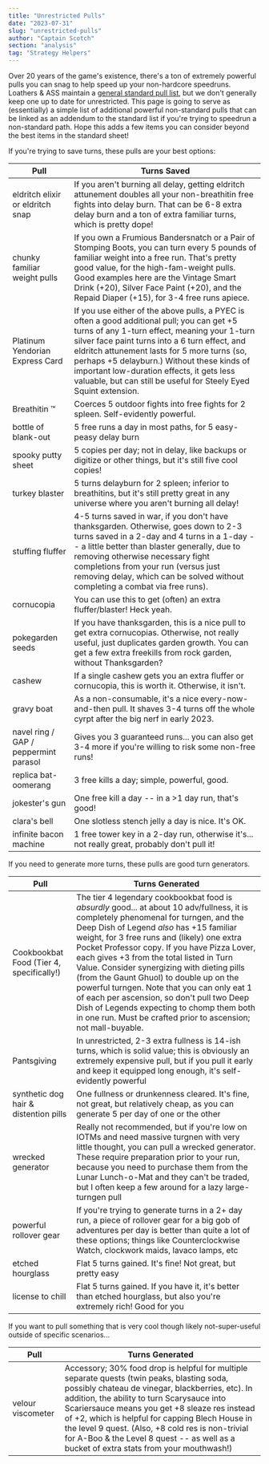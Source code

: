 ```yaml
---
title: "Unrestricted Pulls"
date: "2023-07-31"
slug: "unrestricted-pulls"
author: "Captain Scotch"
section: "analysis"
tag: "Strategy Helpers"
---
```

Over 20 years of the game's existence, there's a ton of extremely powerful pulls you can snag to help speed up your non-hardcore speedruns. Loathers & ASS maintain a [general standard pull list](https://docs.google.com/spreadsheets/d/1Polz9Q4EE0p1SiLGLR5UTexKEu_o5y9BoQUb8lad_Mc/edit#gid=770608628), but we don't generally keep one up to date for unrestricted. This page is going to serve as (essentially) a simple list of additional powerful non-standard pulls that can be linked as an addendum to the standard list if you're trying to speedrun a non-standard path. Hope this adds a few items you can consider beyond the best items in the standard sheet!

If you're trying to save turns, these pulls are your best options:

| Pull           | Turns Saved            |
| -------------- | ---------------------- |
| eldritch elixir or eldritch snap | If you aren't burning all delay, getting eldritch attunement doubles all your non-breathitin free fights into delay burn. That can be 6-8 extra delay burn and a ton of extra familiar turns, which is pretty dope! |
| chunky familiar weight pulls | If you own a Frumious Bandersnatch or a Pair of Stomping Boots, you can turn every 5 pounds of familiar weight into a free run. That's pretty good value, for the high-fam-weight pulls. Good examples here are the Vintage Smart Drink (+20), Silver Face Paint (+20), and the Repaid Diaper (+15), for 3-4 free runs apiece. | 
| Platinum Yendorian Express Card | If you use either of the above pulls, a PYEC is often a good additional pull; you can get +5 turns of any 1-turn effect, meaning your 1-turn silver face paint turns into a 6 turn effect, and eldritch attunement lasts for 5 more turns (so, perhaps +5 delayburn.) Without these kinds of important low-duration effects, it gets less valuable, but can still be useful for Steely Eyed Squint extension. |
| Breathitin ™ | Coerces 5 outdoor fights into free fights for 2 spleen. Self-evidently powerful. |
| bottle of blank-out | 5 free runs a day in most paths, for 5 easy-peasy delay burn |
| spooky putty sheet | 5 copies per day; not in delay, like backups or digitize or other things, but it's still five cool copies! | 
| turkey blaster | 5 turns delayburn for 2 spleen; inferior to breathitins, but it's still pretty great in any universe where you aren't burning all delay! | 
| stuffing fluffer | 4-5 turns saved in war, if you don't have thanksgarden. Otherwise, goes down to 2-3 turns saved in a 2-day and 4 turns in a 1-day -- a little better than blaster generally, due to removing otherwise necessary fight completions from your run (versus just removing delay, which can be solved without completing a combat via free runs). | 
| cornucopia | You can use this to get (often) an extra fluffer/blaster! Heck yeah. | 
| pokegarden seeds | If you have thanksgarden, this is a nice pull to get extra cornucopias. Otherwise, not really useful, just duplicates garden growth. You can get a few extra freekills from rock garden, without Thanksgarden? | 
| cashew | If a single cashew gets you an extra fluffer or cornucopia, this is worth it. Otherwise, it isn't. | 
| gravy boat | As a non-consumable, it's a nice every-now-and-then pull. It shaves 3-4 turns off the whole cyrpt after the big nerf in early 2023. | 
| navel ring / GAP / peppermint parasol | Gives you 3 guaranteed runs... you can also get 3-4 more if you're willing to risk some non-free runs! | 
| replica bat-oomerang | 3 free kills a day; simple, powerful, good. | 
| jokester's gun | One free kill a day -- in a >1 day run, that's good! | 
| clara's bell | One slotless stench jelly a day is nice. It's OK. | 
| infinite bacon machine | 1 free tower key in a 2-day run, otherwise it's... not really great, probably don't pull it! | 

If you need to generate more turns, these pulls are good turn generators.

| Pull           | Turns Generated            |
| -------------- | -------------------------- |
| Cookbookbat Food (Tier 4, specifically!) | The tier 4 legendary cookbookbat food is *absurdly* good... at about 10 adv/fullness, it is completely phenomenal for turngen, and the Deep Dish of Legend *also* has +15 familiar weight, for 3 free runs and (likely) one extra Pocket Professor copy. If you have Pizza Lover, each gives +3 from the total listed in Turn Value. Consider synergizing with dieting pills (from the Gaunt Ghuol) to double up on the powerful turngen. Note that you can only eat 1 of each per ascension, so don't pull two Deep Dish of Legends expecting to chomp them both in one run. Must be crafted prior to ascension; not mall-buyable. |
| Pantsgiving | In unrestricted, 2-3 extra fullness is 14-ish turns, which is solid value; this is obviously an extremely expensive pull, but if you pull it early and keep it equipped long enough, it's self-evidently powerful |
| synthetic dog hair & distention pills | One fullness or drunkenness cleared. It's fine, not great, but relatively cheap, as you can generate 5 per day of one or the other |
| wrecked generator | Really not recommended, but if you're low on IOTMs and need massive turgnen with very little thought, you can pull a wrecked generator. These require preparation prior to your run, because you need to purchase them from the Lunar Lunch-o-Mat and they can't be traded, but I often keep a few around for a lazy large-turngen pull |
| powerful rollover gear | If you're trying to generate turns in a 2+ day run, a piece of rollover gear for a big gob of adventures per day is better than quite a lot of these options; things like Counterclockwise Watch, clockwork maids, lavaco lamps, etc |
| etched hourglass | Flat 5 turns gained. It's fine! Not great, but pretty easy |
| license to chill | Flat 5 turns gained. If you have it, it's better than etched hourglass, but also you're extremely rich! Good for you |

If you want to pull something that is very cool though likely not-super-useful outside of specific scenarios...

| Pull           | Turns Generated            |
| -------------- | -------------------------- |
| velour viscometer | Accessory; 30% food drop is helpful for multiple separate quests (twin peaks, blasting soda, possibly chateau de vinegar, blackberries, etc). In addition, the ability to turn Scarysauce into Scariersauce means you get +8 sleaze res instead of +2, which is helpful for capping Blech House in the level 9 quest. (Also, +8 cold res is non-trivial for A-Boo & the Level 8 quest -- as well as a bucket of extra stats from your mouthwash!) |